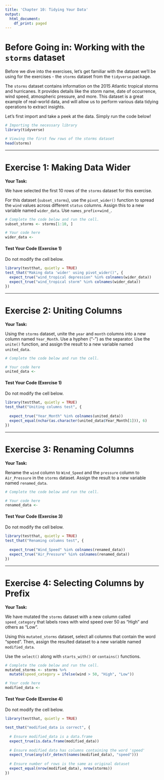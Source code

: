 ```yaml
---
title: 'Chapter 10: Tidying Your Data'
output:
  html_document:
    df_print: paged
---
```


# Before Going in: Working with the `storms` dataset

Before we dive into the exercises, let's get familiar with the dataset we'll be using for the exercises - the `storms` dataset from the `tidyverse` package.

The `storms` dataset contains information on the 2015 Atlantic tropical storms and hurricanes. It provides details like the storm name, date of occurrence, wind speed, atmospheric pressure, and more. This dataset is a great example of real-world data, and will allow us to perform various data tidying operations to extract insights.

Let's first import and take a peek at the data. Simply run the code below!

```r
# Importing the necessary library
library(tidyverse)

# Viewing the first few rows of the storms dataset
head(storms)
```


------------------------------------------------------------------------

# Exercise 1: Making Data Wider

**Your Task:**

We have selected the first 10 rows of the `storms` dataset for this exercise. 

For this dataset (`subset_storms`), use the `pivot_wider()` function to spread the `wind` values across different `status` columns. Assign this to a new variable named `wider_data`. Use `names_prefix`=`wind_`.

```r
# Complete the code below and run the cell.
subset_storms <- storms[1:10, ]

# Your code here
wider_data <- 
```


#### Test Your Code (Exercise 1)

Do not modify the cell below. 

```r
library(testthat, quietly = TRUE)
test_that("Making data 'wider' using pivot_wider()", {
  expect_true("wind_tropical depression" %in% colnames(wider_data))
  expect_true("wind_tropical storm" %in% colnames(wider_data))
})

```

------------------------------------------------------------------------

# Exercise 2: Uniting Columns

**Your Task:**

Using the `storms` dataset, unite the `year` and `month` columns into a new column named `Year_Month`. Use a hyphen ("-") as the separator. Use the `unite()` function, and assign the result to a new variable named `united_data`.


```r
# Complete the code below and run the cell.

# Your code here
united_data <- 
```


#### Test Your Code (Exercise 1)

Do not modify the cell below. 
```r
library(testthat, quietly = TRUE)
test_that("Uniting columns test", {
  
  expect_true("Year_Month" %in% colnames(united_data))
  expect_equal(nchar(as.character(united_data$Year_Month[1])), 6)
})
```


------------------------------------------------------------------------

# Exercise 3: Renaming Columns

**Your Task:**

Rename the `wind` column to `Wind_Speed` and the `pressure` column to `Air_Pressure` in the `storms` dataset. Assign the result to a new variable named `renamed_data`.

```r
# Complete the code below and run the cell.

# Your code here
renamed_data <- 
```

#### Test Your Code (Exercise 3)

Do not modify the cell below. 
```r
library(testthat, quietly = TRUE)
test_that("Renaming columns test", {
  
  expect_true("Wind_Speed" %in% colnames(renamed_data))
  expect_true("Air_Pressure" %in% colnames(renamed_data))
})

```

------------------------------------------------------------------------

# Exercise 4: Selecting Columns by Prefix

**Your Task:**

We have mutated the `storms` dataset with a new column called `speed_category` that labels rows with wind speed over 50 as "High" and others as "Low". 

Using this `mutated_storms` dataset, select all columns that contain the word "speed". Then, assign the resulted dataset to a new variable named `modified_data`.

Use the `select()` along with `starts_with()` or `contains()` functions.


```r
# Complete the code below and run the cell.
mutated_storms <- storms %>% 
  mutate(speed_category = ifelse(wind > 50, "High", "Low"))

# Your code here
modified_data <- 
```

#### Test Your Code (Exercise 4)

Do not modify the cell below. 
```r
library(testthat, quietly = TRUE)

test_that("modified_data is correct", {
  
  # Ensure modified_data is a data.frame
  expect_true(is.data.frame(modified_data))
  
  # Ensure modified_data has columns containing the word 'speed'
  expect_true(any(str_detect(names(modified_data), "speed")))
  
  # Ensure number of rows is the same as original dataset
  expect_equal(nrow(modified_data), nrow(storms))
})


```

